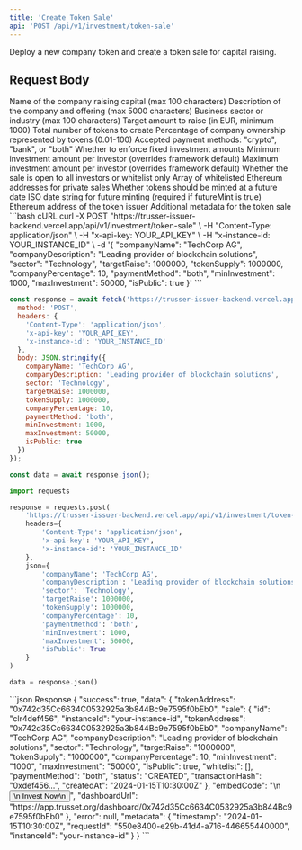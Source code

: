 ```yaml
---
title: 'Create Token Sale'
api: 'POST /api/v1/investment/token-sale'
---
```


Deploy a new company token and create a token sale for capital raising.

## Request Body

<ParamField body="companyName" type="string" required>
  Name of the company raising capital (max 100 characters)
</ParamField>

<ParamField body="companyDescription" type="string" required>
  Description of the company and offering (max 5000 characters)
</ParamField>

<ParamField body="sector" type="string" required>
  Business sector or industry (max 100 characters)
</ParamField>

<ParamField body="targetRaise" type="number" required>
  Target amount to raise (in EUR, minimum 1000)
</ParamField>

<ParamField body="tokenSupply" type="number" required>
  Total number of tokens to create
</ParamField>

<ParamField body="companyPercentage" type="number" required>
  Percentage of company ownership represented by tokens (0.01-100)
</ParamField>

<ParamField body="paymentMethod" type="string" default="both">
  Accepted payment methods: "crypto", "bank", or "both"
</ParamField>

<ParamField body="fixedInvestment" type="boolean" default="false">
  Whether to enforce fixed investment amounts
</ParamField>

<ParamField body="minInvestment" type="number" optional>
  Minimum investment amount per investor (overrides framework default)
</ParamField>

<ParamField body="maxInvestment" type="number" optional>
  Maximum investment amount per investor (overrides framework default)
</ParamField>

<ParamField body="isPublic" type="boolean" default="true">
  Whether the sale is open to all investors or whitelist only
</ParamField>

<ParamField body="whitelist" type="array" optional>
  Array of whitelisted Ethereum addresses for private sales
</ParamField>

<ParamField body="futureMint" type="boolean" default="false">
  Whether tokens should be minted at a future date
</ParamField>

<ParamField body="mintDate" type="string" optional>
  ISO date string for future minting (required if futureMint is true)
</ParamField>

<ParamField body="issuerAddress" type="string" optional>
  Ethereum address of the token issuer
</ParamField>

<ParamField body="additionalData" type="object" optional>
  Additional metadata for the token sale
</ParamField>

<RequestExample>
```bash cURL
curl -X POST "https://trusser-issuer-backend.vercel.app/api/v1/investment/token-sale" \
  -H "Content-Type: application/json" \
  -H "x-api-key: YOUR_API_KEY" \
  -H "x-instance-id: YOUR_INSTANCE_ID" \
  -d '{
    "companyName": "TechCorp AG",
    "companyDescription": "Leading provider of blockchain solutions",
    "sector": "Technology",
    "targetRaise": 1000000,
    "tokenSupply": 1000000,
    "companyPercentage": 10,
    "paymentMethod": "both",
    "minInvestment": 1000,
    "maxInvestment": 50000,
    "isPublic": true
  }'
```

```javascript JavaScript
const response = await fetch('https://trusser-issuer-backend.vercel.app/api/v1/investment/token-sale', {
  method: 'POST',
  headers: {
    'Content-Type': 'application/json',
    'x-api-key': 'YOUR_API_KEY',
    'x-instance-id': 'YOUR_INSTANCE_ID'
  },
  body: JSON.stringify({
    companyName: 'TechCorp AG',
    companyDescription: 'Leading provider of blockchain solutions',
    sector: 'Technology',
    targetRaise: 1000000,
    tokenSupply: 1000000,
    companyPercentage: 10,
    paymentMethod: 'both',
    minInvestment: 1000,
    maxInvestment: 50000,
    isPublic: true
  })
});

const data = await response.json();
```

```python Python
import requests

response = requests.post(
    'https://trusser-issuer-backend.vercel.app/api/v1/investment/token-sale',
    headers={
        'Content-Type': 'application/json',
        'x-api-key': 'YOUR_API_KEY',
        'x-instance-id': 'YOUR_INSTANCE_ID'
    },
    json={
        'companyName': 'TechCorp AG',
        'companyDescription': 'Leading provider of blockchain solutions',
        'sector': 'Technology',
        'targetRaise': 1000000,
        'tokenSupply': 1000000,
        'companyPercentage': 10,
        'paymentMethod': 'both',
        'minInvestment': 1000,
        'maxInvestment': 50000,
        'isPublic': True
    }
)

data = response.json()
```
</RequestExample>

<ResponseExample>
```json Response
{
  "success": true,
  "data": {
    "tokenAddress": "0x742d35Cc6634C0532925a3b844Bc9e7595f0bEb0",
    "sale": {
      "id": "clr4def456",
      "instanceId": "your-instance-id",
      "tokenAddress": "0x742d35Cc6634C0532925a3b844Bc9e7595f0bEb0",
      "companyName": "TechCorp AG",
      "companyDescription": "Leading provider of blockchain solutions",
      "sector": "Technology",
      "targetRaise": "1000000",
      "tokenSupply": "1000000",
      "companyPercentage": 10,
      "minInvestment": "1000",
      "maxInvestment": "50000",
      "isPublic": true,
      "whitelist": [],
      "paymentMethod": "both",
      "status": "CREATED",
      "transactionHash": "0xdef456...",
      "createdAt": "2024-01-15T10:30:00Z"
    },
    "embedCode": "<script src=\"https://invest.techcorpag.com/widget.js\"></script>\n<button \n  class=\"invest-now-btn\" \n  data-token=\"0x742d35Cc6634C0532925a3b844Bc9e7595f0bEb0\"\n  data-instance=\"your-instance-id\"\n  data-company=\"TechCorp AG\">\n  Invest Now\n</button>",
    "dashboardUrl": "https://app.trusset.org/dashboard/0x742d35Cc6634C0532925a3b844Bc9e7595f0bEb0"
  },
  "error": null,
  "metadata": {
    "timestamp": "2024-01-15T10:30:00Z",
    "requestId": "550e8400-e29b-41d4-a716-446655440000",
    "instanceId": "your-instance-id"
  }
}
```
</ResponseExample>